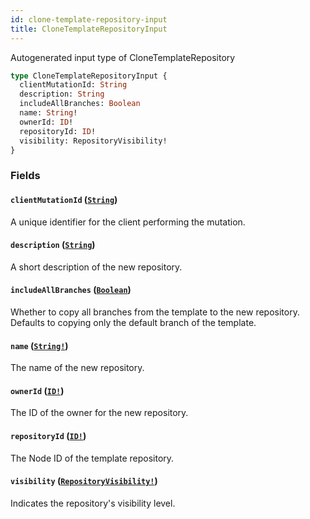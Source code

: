 ```yaml
---
id: clone-template-repository-input
title: CloneTemplateRepositoryInput
---
```


Autogenerated input type of CloneTemplateRepository

```graphql
type CloneTemplateRepositoryInput {
  clientMutationId: String
  description: String
  includeAllBranches: Boolean
  name: String!
  ownerId: ID!
  repositoryId: ID!
  visibility: RepositoryVisibility!
}
```

### Fields

#### `clientMutationId` ([`String`](/docs/api/scalars/string))

A unique identifier for the client performing the mutation.

#### `description` ([`String`](/docs/api/scalars/string))

A short description of the new repository.

#### `includeAllBranches` ([`Boolean`](/docs/api/scalars/boolean))

Whether to copy all branches from the template to the new repository. Defaults
to copying only the default branch of the template.

#### `name` ([`String!`](/docs/api/scalars/string))

The name of the new repository.

#### `ownerId` ([`ID!`](/docs/api/scalars/id))

The ID of the owner for the new repository.

#### `repositoryId` ([`ID!`](/docs/api/scalars/id))

The Node ID of the template repository.

#### `visibility` ([`RepositoryVisibility!`](/docs/api/enums/repository-visibility))

Indicates the repository's visibility level.
